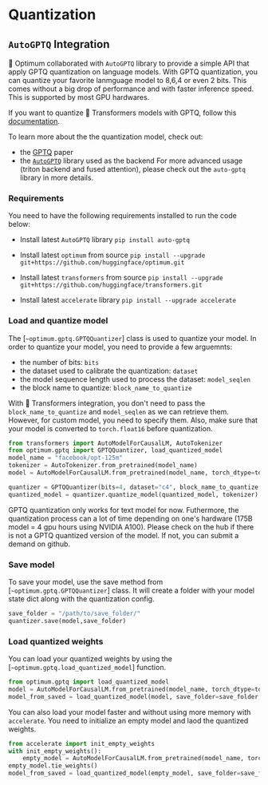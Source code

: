 # Quantization

## `AutoGPTQ` Integration

🤗 Optimum collaborated with `AutoGPTQ` library to provide a simple API that apply GPTQ quantization on language models.  With GPTQ quantization, you can quantize your favorite lanmguage model to 8,6,4 or even 2 bits. This comes without a big drop of performance and with faster inference speed. This is supported by most GPU hardwares.

If you want to quantize 🤗 Transformers models with GPTQ, follow this [documentation](https://huggingface.co/docs/transformers/main_classes/quantization). 

To learn more about the the quantization model, check out: 
- the [GPTQ](https://arxiv.org/pdf/2210.17323.pdf) paper
- the [`AutoGPTQ`](https://github.com/PanQiWei/AutoGPTQ) library used as the backend
For more advanced usage (triton backend and fused attention), please check out the `auto-gptq` library in more details.

### Requirements

You need to have the following requirements installed to run the code below: 

- Install latest `AutoGPTQ` library
`pip install auto-gptq`

- Install latest `optimum` from source 
`pip install --upgrade git+https://github.com/huggingface/optimum.git`

- Install latest `transformers` from source 
`pip install --upgrade git+https://github.com/huggingface/transformers.git`

- Install latest `accelerate` library 
`pip install --upgrade accelerate`

### Load and quantize model

The [`~optimum.gptq.GPTQQuantizer`] class is used to quantize your model. In order to quantize your model, you need to provide a few arguemnts:
- the number of bits: `bits`
- the dataset used to calibrate the quantization: `dataset`
- the model sequence length used to process the dataset: `model_seqlen`
- the block name to quantize: `block_name_to_quantize`

With 🤗 Transformers integration, you don't need to pass the `block_name_to_quantize` and `model_seqlen` as we can retrieve them. However, for custom model, you need to specify them. Also, make sure that your model is converted to `torch.float16` before quantization.

```py
from transformers import AutoModelForCausalLM, AutoTokenizer
from optimum.gptq import GPTQQuantizer, load_quantized_model
model_name = "facebook/opt-125m"
tokenizer = AutoTokenizer.from_pretrained(model_name)
model = AutoModelForCausalLM.from_pretrained(model_name, torch_dtype=torch.float16)

quantizer = GPTQQuantizer(bits=4, dataset="c4", block_name_to_quantize = "model.decoder.layers", model_seqlen = 2048)
quantized_model = quantizer.quantize_model(quantized_model, tokenizer)
```

<Tip warning={true}>
GPTQ quantization only works for text model for now. Futhermore, the quantization process can a lot of time depending on one's hardware (175B model = 4 gpu hours using NVIDIA A100). Please check on the hub if there is not a GPTQ quantized version of the model. If not, you can submit a demand on github. 
</Tip>

### Save model

To save your model, use the save method from [`~optimum.gptq.GPTQQuantizer`] class. It will create a folder with your model state dict along with the quantization config.
```python
save_folder = "/path/to/save_folder/"
quantizer.save(model,save_folder)
```

### Load quantized weights

You can load your quantized weights by using the [`~optimum.gptq.load_quantized_model`] function.
```python
from optimum.gptq import load_quantized_model
model = AutoModelForCausalLM.from_pretrained(model_name, torch_dtype=torch.float16)
model_from_saved = load_quantized_model(model, save_folder=save_folder, device_map = "auto")
```

You can also load your model faster and without using more memory with `accelerate`. You need to initialize an empty model and laod the quantized weights.
```python
from accelerate import init_empty_weights
with init_empty_weights():
    empty_model = AutoModelForCausalLM.from_pretrained(model_name, torch_dtype=torch.float16)
empty_model.tie_weights()
model_from_saved = load_quantized_model(empty_model, save_folder=save_folder, device_map="auto")
```